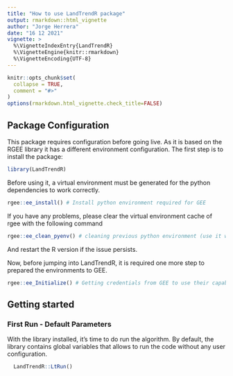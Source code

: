 ```yaml
---
title: "How to use LandTrendR package"
output: rmarkdown::html_vignette
author: "Jorge Herrera"
date: "16 12 2021"
vignette: >
  %\VignetteIndexEntry{LandTrendR}
  %\VignetteEngine{knitr::rmarkdown}
  %\VignetteEncoding{UTF-8}
---
```


```r
knitr::opts_chunk$set(
  collapse = TRUE,
  comment = "#>"
)
options(rmarkdown.html_vignette.check_title=FALSE)
```

## Package Configuration

This package requires configuration before going live. As it is based on the RGEE library it has a different environment configuration. The first step is to install the package:

```r
library(LandTrendR) 
```

Before using it, a virtual environment must be generated for the python dependencies to work correctly. 

```r
rgee::ee_install() # Install python environment required for GEE
```

If you have any problems, please clear the virtual environment cache of rgee with the following command 

```r
rgee::ee_clean_pyenv() # cleaning previous python environment (use it with precaution)
```

And restart the R version if the issue persists. 

Now, before jumping into LandTrendR, it is required one more step to prepared the environments to GEE. 

```r
rgee::ee_Initialize() # Getting credentials from GEE to use their capabilities
```

## Getting started

### First Run - Default Parameters
With the library installed, it's time to do run the algorithm. By default, the library contains global variables that allows to 
run the code without any user configuration.

```r
  LandTrendR::LtRun()
```


  
